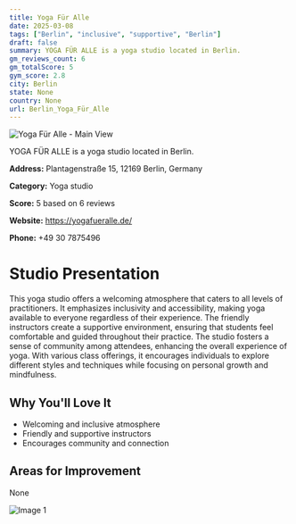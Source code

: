 ```yaml
---
title: Yoga Für Alle
date: 2025-03-08
tags: ["Berlin", "inclusive", "supportive", "Berlin"]  
draft: false
summary: YOGA FÜR ALLE is a yoga studio located in Berlin.
gm_reviews_count: 6
gm_totalScore: 5
gym_score: 2.8
city: Berlin
state: None
country: None
url: Berlin_Yoga_Für_Alle
---
```


<div className="aspect-[16/9] relative my-8">
  <img 
    src="https://streetviewpixels-pa.googleapis.com/v1/thumbnail?panoid=SFLE3rGItOjb2oHOIm2lAw&cb_client=maps_sv.tactile.gps&w=203&h=100&yaw=313.57376&pitch=0&thumbfov=100"
    alt="Yoga Für Alle - Main View"
    className="object-cover absolute inset-0 w-full h-full rounded-lg"
  />
</div>

YOGA FÜR ALLE is a yoga studio located in Berlin.

**Address:** Plantagenstraße 15, 12169 Berlin, Germany

**Category:** Yoga studio

**Score:** 5 based on 6 reviews

**Website:** https://yogafueralle.de/

**Phone:** +49 30 7875496

# Studio Presentation

This yoga studio offers a welcoming atmosphere that caters to all levels of practitioners. It emphasizes inclusivity and accessibility, making yoga available to everyone regardless of their experience. The friendly instructors create a supportive environment, ensuring that students feel comfortable and guided throughout their practice. The studio fosters a sense of community among attendees, enhancing the overall experience of yoga. With various class offerings, it encourages individuals to explore different styles and techniques while focusing on personal growth and mindfulness.


## Why You'll Love It

- Welcoming and inclusive atmosphere
- Friendly and supportive instructors
- Encourages community and connection

## Areas for Improvement

None

<div className="grid grid-cols-1 xl:grid-cols-2 gap-4 my-8">
<div className="aspect-[4/3] relative"><img src="https://lh5.googleusercontent.com/p/AF1QipN96EnBQchsr92FK2WQMCMfU2DdIzm6BEEbwtaM=w1920-h1080-k-no" alt="Image 1" className="object-cover absolute inset-0 w-full h-full rounded-lg" /></div>
</div>